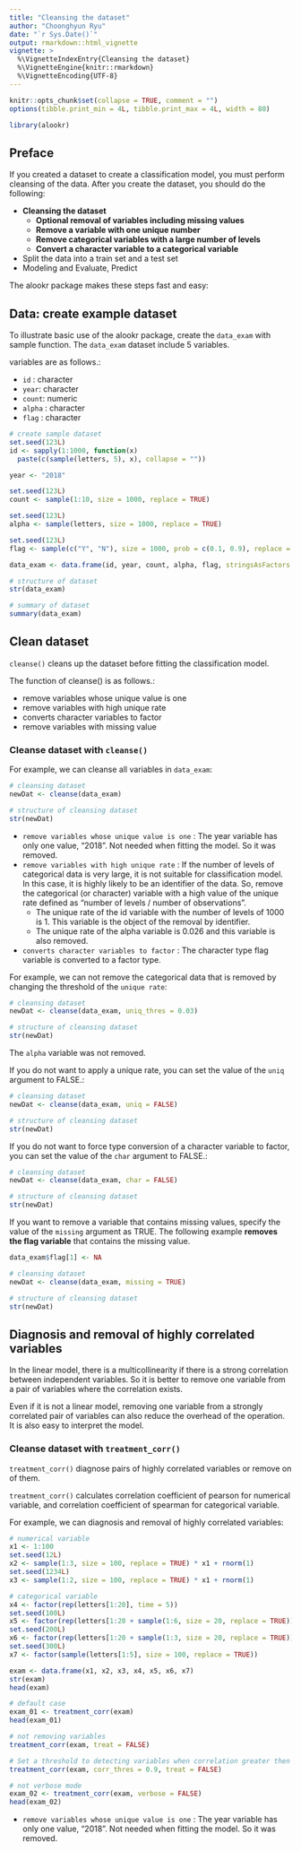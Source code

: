```yaml
---
title: "Cleansing the dataset"
author: "Choonghyun Ryu"
date: "`r Sys.Date()`"
output: rmarkdown::html_vignette
vignette: >
  %\VignetteIndexEntry{Cleansing the dataset}
  %\VignetteEngine{knitr::rmarkdown}
  %\VignetteEncoding{UTF-8}
---
```


```r
knitr::opts_chunk$set(collapse = TRUE, comment = "")
options(tibble.print_min = 4L, tibble.print_max = 4L, width = 80)

library(alookr)
```

## Preface
If you created a dataset to create a classification model, you must perform cleansing of the data.
After you create the dataset, you should do the following:

* **Cleansing the dataset**
    + **Optional removal of variables including missing values**
    + **Remove a variable with one unique number**
    + **Remove categorical variables with a large number of levels**
    + **Convert a character variable to a categorical variable**    
* Split the data into a train set and a test set
* Modeling and Evaluate, Predict

The alookr package makes these steps fast and easy:

## Data: create example dataset

To illustrate basic use of the alookr package, create the `data_exam` with sample function. The `data_exam` dataset include 5 variables.

variables are as follows.:

* `id` : character
* `year`: character
* `count`: numeric
* `alpha` : character
* `flag` : character

```r
# create sample dataset
set.seed(123L)
id <- sapply(1:1000, function(x)
  paste(c(sample(letters, 5), x), collapse = ""))

year <- "2018"

set.seed(123L)
count <- sample(1:10, size = 1000, replace = TRUE)

set.seed(123L)
alpha <- sample(letters, size = 1000, replace = TRUE)

set.seed(123L)
flag <- sample(c("Y", "N"), size = 1000, prob = c(0.1, 0.9), replace = TRUE)

data_exam <- data.frame(id, year, count, alpha, flag, stringsAsFactors = FALSE)

# structure of dataset
str(data_exam)

# summary of dataset
summary(data_exam)
```

## Clean dataset
`cleanse()` cleans up the dataset before fitting the classification model.

The function of cleanse() is as follows.:

* remove variables whose unique value is one
* remove variables with high unique rate
* converts character variables to factor
* remove variables with missing value

### Cleanse dataset with `cleanse()`
For example, we can cleanse all variables in `data_exam`:

```r
# cleansing dataset
newDat <- cleanse(data_exam)

# structure of cleansing dataset
str(newDat)
```

* `remove variables whose unique value is one` : The year variable has only one value, "2018". Not needed when fitting the model. So it was removed.
* `remove variables with high unique rate` : If the number of levels of categorical data is very large, it is not suitable for classification model. In this case, it is highly likely to be an identifier of the data. So, remove the categorical (or character) variable with a high value of the unique rate defined as "number of levels / number of observations". 
    + The unique rate of the id variable with the number of levels of 1000 is 1. This variable is the object of the removal by identifier.
    + The unique rate of the alpha variable is 0.026 and this variable is also removed.
* `converts character variables to factor` : The character type flag variable is converted to a factor type.

For example, we can not remove the categorical data that is removed by changing the threshold of the `unique rate`:

```r
# cleansing dataset
newDat <- cleanse(data_exam, uniq_thres = 0.03)

# structure of cleansing dataset
str(newDat)
```

The `alpha` variable was not removed.

If you do not want to apply a unique rate, you can set the value of the `uniq` argument to FALSE.:

```r
# cleansing dataset
newDat <- cleanse(data_exam, uniq = FALSE)

# structure of cleansing dataset
str(newDat)
```

If you do not want to force type conversion of a character variable to factor, you can set the value of the `char` argument to FALSE.:

```r
# cleansing dataset
newDat <- cleanse(data_exam, char = FALSE)

# structure of cleansing dataset
str(newDat)
```

If you want to remove a variable that contains missing values, specify the value of the `missing` argument as TRUE. The following example **removes the flag variable** that contains the missing value.

```r
data_exam$flag[1] <- NA 

# cleansing dataset
newDat <- cleanse(data_exam, missing = TRUE)

# structure of cleansing dataset
str(newDat)
```


## Diagnosis and removal of highly correlated variables

In the linear model, there is a multicollinearity if there is a strong correlation between independent variables. So it is better to remove one variable from a pair of variables where the correlation exists.

Even if it is not a linear model, removing one variable from a strongly correlated pair of variables can also reduce the overhead of the operation. It is also easy to interpret the model.

### Cleanse dataset with `treatment_corr()`
`treatment_corr()` diagnose pairs of highly correlated variables or remove on of them.

`treatment_corr()` calculates correlation coefficient of pearson for numerical variable, and correlation coefficient of spearman for categorical variable.

For example, we can diagnosis and removal of highly correlated variables:

```r
# numerical variable
x1 <- 1:100
set.seed(12L)
x2 <- sample(1:3, size = 100, replace = TRUE) * x1 + rnorm(1)
set.seed(1234L)
x3 <- sample(1:2, size = 100, replace = TRUE) * x1 + rnorm(1)

# categorical variable
x4 <- factor(rep(letters[1:20], time = 5))
set.seed(100L)
x5 <- factor(rep(letters[1:20 + sample(1:6, size = 20, replace = TRUE)], time = 5))
set.seed(200L)
x6 <- factor(rep(letters[1:20 + sample(1:3, size = 20, replace = TRUE)], time = 5))
set.seed(300L)
x7 <- factor(sample(letters[1:5], size = 100, replace = TRUE))

exam <- data.frame(x1, x2, x3, x4, x5, x6, x7)
str(exam)
head(exam)

# default case
exam_01 <- treatment_corr(exam)
head(exam_01)

# not removing variables
treatment_corr(exam, treat = FALSE)

# Set a threshold to detecting variables when correlation greater then 0.9
treatment_corr(exam, corr_thres = 0.9, treat = FALSE)

# not verbose mode
exam_02 <- treatment_corr(exam, verbose = FALSE)
head(exam_02)
```

* `remove variables whose unique value is one` : The year variable has only one value, "2018". Not needed when fitting the model. So it was removed.
